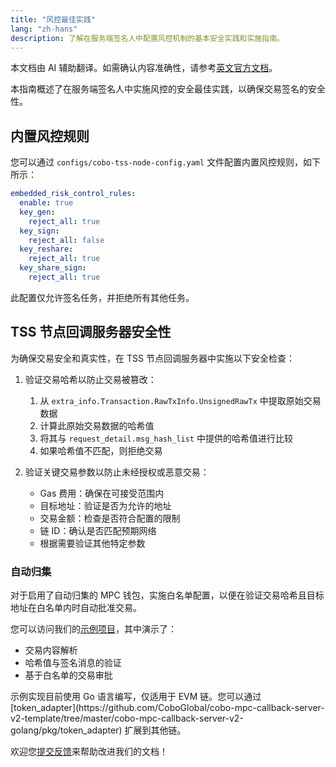 ```yaml
---
title: "风控最佳实践"
lang: "zh-hans"
description: 了解在服务端签名人中配置风控机制的基本安全实践和实施指南。
---
```

<Note>本文档由 AI 辅助翻译。如需确认内容准确性，请参考[英文官方文档](https://www.cobo.com/developers/v2/guides/overview/introduction)。</Note>

本指南概述了在服务端签名人中实施风控的安全最佳实践，以确保交易签名的安全性。

## 内置风控规则

您可以通过 `configs/cobo-tss-node-config.yaml` 文件配置内置风控规则，如下所示：

```yaml
embedded_risk_control_rules:
  enable: true
  key_gen:
    reject_all: true
  key_sign:
    reject_all: false
  key_reshare:
    reject_all: true
  key_share_sign:
    reject_all: true
```

此配置仅允许签名任务，并拒绝所有其他任务。

## TSS 节点回调服务器安全性

为确保交易安全和真实性，在 TSS 节点回调服务器中实施以下安全检查：

1. 验证交易哈希以防止交易被篡改：
   1. 从 `extra_info.Transaction.RawTxInfo.UnsignedRawTx` 中提取原始交易数据
   2. 计算此原始交易数据的哈希值
   3. 将其与 `request_detail.msg_hash_list` 中提供的哈希值进行比较
   4. 如果哈希值不匹配，则拒绝交易

2. 验证关键交易参数以防止未经授权或恶意交易：
   - Gas 费用：确保在可接受范围内
   - 目标地址：验证是否为允许的地址
   - 交易金额：检查是否符合配置的限制
   - 链 ID：确认是否匹配预期网络
   - 根据需要验证其他特定参数

<a name="auto-sweeping-implementation"></a>

### 自动归集

对于启用了自动归集的 MPC 钱包，实施白名单配置，以便在验证交易哈希且目标地址在白名单内时自动批准交易。

您可以访问我们的[示例项目](https://github.com/CoboGlobal/cobo-mpc-callback-server-v2-template/blob/master/cobo-mpc-callback-server-v2-golang/internal/verifier/sign.go)，其中演示了：
   - 交易内容解析
   - 哈希值与签名消息的验证
   - 基于白名单的交易审批

<Note>
示例实现目前使用 Go 语言编写，仅适用于 EVM 链。您可以通过 [token_adapter](https://github.com/CoboGlobal/cobo-mpc-callback-server-v2-template/tree/master/cobo-mpc-callback-server-v2-golang/pkg/token_adapter) 扩展到其他链。
</Note>

<Tip>欢迎您[提交反馈](https://forms.zohopublic.com/cobo/form/DocumentFeedbackForm/formperma/QvLOhxJv1_JMsJ-1dleZ8Itb_7rzN-LtgvsDdxosoVI)来帮助改进我们的文档！</Tip>
